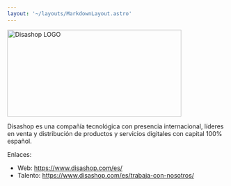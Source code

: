 ```yaml
---
layout: '~/layouts/MarkdownLayout.astro'
---
```




<Image src={disashopLogo} alt="Disashop LOGO" height="200" width="400" style="box-shadow: none !important" />

Disashop es una compañía tecnológica con presencia internacional, líderes en venta y distribución de productos y servicios digitales con capital 100% español.

Enlaces:

- Web: https://www.disashop.com/es/
- Talento: https://www.disashop.com/es/trabaja-con-nosotros/
